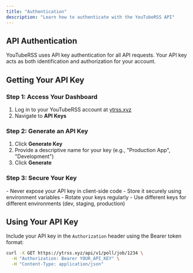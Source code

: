 ```yaml
---
title: "Authentication"
description: "Learn how to authenticate with the YouTubeRSS API"
---
```


## API Authentication

YouTubeRSS uses API key authentication for all API requests. Your API key acts as both identification and authorization for your account.

## Getting Your API Key

### Step 1: Access Your Dashboard

1. Log in to your YouTubeRSS account at [ytrss.xyz](https://ytrss.xyz)
2. Navigate to **API Keys**

### Step 2: Generate an API Key

1. Click **Generate Key**
2. Provide a descriptive name for your key (e.g., "Production App", "Development")
3. Click **Generate**

### Step 3: Secure Your Key

<Warning>
  - Never expose your API key in client-side code - Store it securely using environment variables - Rotate your keys regularly - Use different keys for different environments (dev, staging, production)
</Warning>

## Using Your API Key

Include your API key in the `Authorization` header using the Bearer token format:

```bash
curl -X GET https://ytrss.xyz/api/v1/poll/job/1234 \
  -H "Authorization: Bearer YOUR_API_KEY" \
  -H "Content-Type: application/json"
```